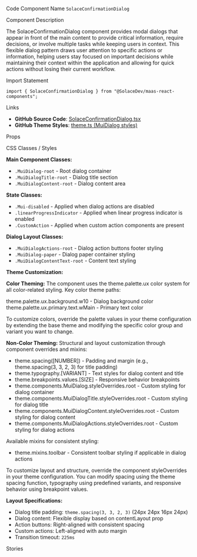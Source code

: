 
<Meta of={SolaceConfirmationDialogStories} />

<Title>Confirmation Dialog</Title>

<Description of={SolaceConfirmationDialogStories} />

<Subtitle>Code Component Name</Subtitle>
`SolaceConfirmationDialog`

<Subtitle>Component Description</Subtitle>

The SolaceConfirmationDialog component provides modal dialogs that appear in front of the main content to provide critical information, require decisions, or involve multiple tasks while keeping users in context. This flexible dialog pattern draws user attention to specific actions or information, helping users stay focused on important decisions while maintaining their context within the application and allowing for quick actions without losing their current workflow.

<Subtitle>Import Statement</Subtitle>

```tsx
import { SolaceConfirmationDialog } from "@SolaceDev/maas-react-components";
```

<Subtitle>Links</Subtitle>

- **GitHub Source Code**: [SolaceConfirmationDialog.tsx](https://github.com/SolaceDev/maas-react-components/blob/main/src/components/dialog/SolaceConfirmationDialog.tsx)
- **GitHub Theme Styles**: <a href="https://github.com/SolaceDev/maas-react-components/blob/main/src/resources/theme.ts#:~:text=MuiDialog" target="_blank">theme.ts (MuiDialog styles)</a>

<Subtitle>Props</Subtitle>

<ArgTypes of={SolaceConfirmationDialogStories} />

<Subtitle>CSS Classes / Styles</Subtitle>

**Main Component Classes:**

- `.MuiDialog-root` - Root dialog container
- `.MuiDialogTitle-root` - Dialog title section
- `.MuiDialogContent-root` - Dialog content area

**State Classes:**

- `.Mui-disabled` - Applied when dialog actions are disabled
- `.linearProgressIndicator` - Applied when linear progress indicator is enabled
- `.CustomAction` - Applied when custom action components are present

**Dialog Layout Classes:**

- `.MuiDialogActions-root` - Dialog action buttons footer styling
- `.MuiDialog-paper` - Dialog paper container styling
- `.MuiDialogContentText-root` - Content text styling

**Theme Customization:**

**Color Theming:**
The component uses the theme.palette.ux color system for all color-related styling. Key color theme paths:

<div style={{ display: "flex", alignItems: "center", margin: "8px 0" }}>
	<div
		style={{
			width: "16px",
			height: "16px",
			backgroundColor: "#FFFFFF",
			border: "1px solid rgba(0,0,0,0.2)",
			borderRadius: "3px",
			marginRight: "8px"
		}}
	></div>
	<span>theme.palette.ux.background.w10 - Dialog background color</span>
</div>
<div style={{ display: "flex", alignItems: "center", margin: "8px 0" }}>
	<div
		style={{
			width: "16px",
			height: "16px",
			backgroundColor: "#273749",
			border: "1px solid rgba(0,0,0,0.2)",
			borderRadius: "3px",
			marginRight: "8px"
		}}
	></div>
	<span>theme.palette.ux.primary.text.wMain - Primary text color</span>
</div>

To customize colors, override the palette values in your theme configuration by extending the base theme and modifying the specific color group and variant you want to change.

**Non-Color Theming:**
Structural and layout customization through component overrides and mixins:

- theme.spacing([NUMBER]) - Padding and margin (e.g., theme.spacing(3, 3, 2, 3) for title padding)
- theme.typography.[VARIANT] - Text styles for dialog content and title
- theme.breakpoints.values.[SIZE] - Responsive behavior breakpoints
- theme.components.MuiDialog.styleOverrides.root - Custom styling for dialog container
- theme.components.MuiDialogTitle.styleOverrides.root - Custom styling for dialog title
- theme.components.MuiDialogContent.styleOverrides.root - Custom styling for dialog content
- theme.components.MuiDialogActions.styleOverrides.root - Custom styling for dialog actions

Available mixins for consistent styling:

- theme.mixins.toolbar - Consistent toolbar styling if applicable in dialog actions

To customize layout and structure, override the component styleOverrides in your theme configuration. You can modify spacing using the theme spacing function, typography using predefined variants, and responsive behavior using breakpoint values.

**Layout Specifications:**

- Dialog title padding: `theme.spacing(3, 3, 2, 3)` (24px 24px 16px 24px)
- Dialog content: Flexible display based on contentLayout prop
- Action buttons: Right-aligned with consistent spacing
- Custom actions: Left-aligned with auto margin
- Transition timeout: `225ms`

<Subtitle>Stories</Subtitle>

<CustomStories />

